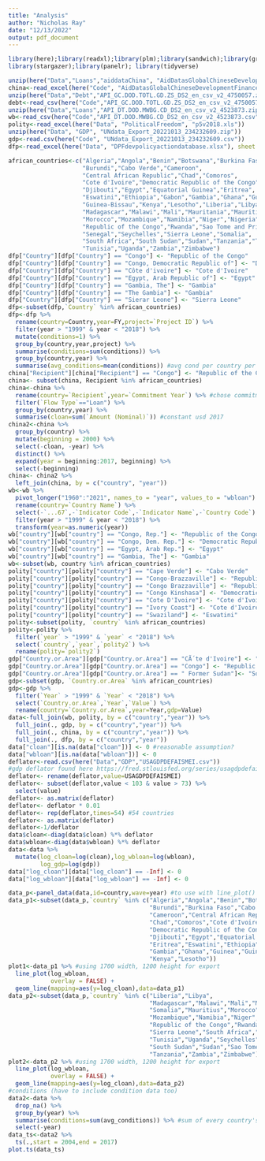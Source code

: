 ```yaml
---
title: "Analysis"
author: "Nicholas Ray"
date: "12/13/2022"
output: pdf_document
---
```

<!-- Loading relevant libraries. -->
```r
library(here);library(readxl);library(plm);library(sandwich);library(gridExtra);
library(stargazer);library(panelr); library(tidyverse)
```

<!-- Loading relevant data. -->
```r
unzip(here("Data","Loans","aiddataChina", "AidDatasGlobalChineseDevelopmentFinanceDataset_v2.0.zip"))
china<-read_excel(here("Code", "AidDatasGlobalChineseDevelopmentFinanceDataset_v2.0.xlsx"), sheet = 5)
unzip(here("Data","Debt","API_GC.DOD.TOTL.GD.ZS_DS2_en_csv_v2_4750057.zip"))
debt<-read_csv(here("Code","API_GC.DOD.TOTL.GD.ZS_DS2_en_csv_v2_4750057.csv"),skip=4)
unzip(here("Data","Loans","API_DT.DOD.MWBG.CD_DS2_en_csv_v2_4523873.zip"))
wb<-read_csv(here("Code","API_DT.DOD.MWBG.CD_DS2_en_csv_v2_4523873.csv"),skip=4)
polity<-read_excel(here("Data", "PoliticalFreedom", "p5v2018.xls"))
unzip(here("Data", "GDP", "UNdata_Export_20221013_234232609.zip"))
gdp<-read.csv(here("Code", "UNdata_Export_20221013_234232609.csv"))
dfp<-read_excel(here("Data", "DPFdevpolicyactiondatabase.xlsx"), sheet = 3)
```

<!-- Cleaning data. -->
```r
african_countries<-c("Algeria","Angola","Benin","Botswana","Burkina Faso",
                     "Burundi","Cabo Verde","Cameroon",
                     "Central African Republic","Chad","Comoros",
                     "Cote d'Ivoire","Democratic Republic of the Congo",
                     "Djibouti","Egypt","Equatorial Guinea","Eritrea",
                     "Eswatini","Ethiopia","Gabon","Gambia","Ghana","Guinea",
                     "Guinea-Bissau","Kenya","Lesotho","Liberia","Libya",
                     "Madagascar","Malawi","Mali","Mauritania","Mauritius",
                     "Morocco","Mozambique","Namibia","Niger","Nigeria",
                     "Republic of the Congo","Rwanda","Sao Tome and Principe",
                     "Senegal","Seychelles","Sierra Leone","Somalia",
                     "South Africa","South Sudan","Sudan","Tanzania","Togo",
                     "Tunisia","Uganda","Zambia","Zimbabwe")
dfp["Country"][dfp["Country"] == "Congo"] <- "Republic of the Congo"
dfp["Country"][dfp["Country"] == "Congo, Democratic Republic of"] <- "Democratic Republic of the Congo"
dfp["Country"][dfp["Country"] == "Côte d'ivoire"] <- "Cote d'Ivoire"
dfp["Country"][dfp["Country"] == "Egypt, Arab Republic of"] <- "Egypt"
dfp["Country"][dfp["Country"] == "Gambia, The"] <- "Gambia"
dfp["Country"][dfp["Country"] == "The Gambia"] <- "Gambia"
dfp["Country"][dfp["Country"] == "Sierar Leone"] <- "Sierra Leone"
dfp<-subset(dfp,`Country` %in% african_countries)
dfp<-dfp %>%
  rename(country=Country,year=FY,project=`Project ID`) %>%
  filter(year > "1999" & year < "2018") %>%
  mutate(conditions=1) %>%
  group_by(country,year,project) %>%
  summarise(conditions=sum(conditions)) %>%
  group_by(country,year) %>%
  summarise(avg_conditions=mean(conditions)) #avg cond per country per year
china["Recipient"][china["Recipient"] == "Congo"] <- "Republic of the Congo"
china<- subset(china, Recipient %in% african_countries)
china<-china %>%
  rename(country=`Recipient`,year=`Commitment Year`) %>% #chose commitment year as year, maybe controversial
  filter(`Flow Type`=="Loan") %>%
  group_by(country,year) %>%
  summarise(cloan=sum(`Amount (Nominal)`)) #constant usd 2017
china2<-china %>% 
  group_by(country) %>% 
  mutate(beginning = 2000) %>%
  select(-cloan, -year) %>% 
  distinct() %>%
  expand(year = beginning:2017, beginning) %>%
  select(-beginning)
china<- china2 %>%
  left_join(china, by = c("country", "year"))
wb<-wb %>%
  pivot_longer("1960":"2021", names_to = "year", values_to = "wbloan") %>%
  rename(country=`Country Name`) %>%
  select(-`...67`,-`Indicator Code`,-`Indicator Name`,-`Country Code`) %>%
  filter(year > "1999" & year < "2018") %>%
  transform(year=as.numeric(year))
wb["country"][wb["country"] == "Congo, Rep."] <- "Republic of the Congo"
wb["country"][wb["country"] == "Congo, Dem. Rep."] <- "Democratic Republic of the Congo"
wb["country"][wb["country"] == "Egypt, Arab Rep."] <- "Egypt"
wb["country"][wb["country"] == "Gambia, The"] <- "Gambia"
wb<-subset(wb, country %in% african_countries)
polity["country"][polity["country"] == "Cape Verde"] <- "Cabo Verde"
polity["country"][polity["country"] == "Congo-Brazzaville"] <- "Republic of the Congo"
polity["country"][polity["country"] == "Congo Brazzaville"] <- "Republic of the Congo"
polity["country"][polity["country"] == "Congo Kinshasa"] <- "Democratic Republic of the Congo"
polity["country"][polity["country"] == "Cote D'Ivoire"] <- "Cote d'Ivoire"
polity["country"][polity["country"] == "Ivory Coast"] <- "Cote d'Ivoire"
polity["country"][polity["country"] == "Swaziland"] <- "Eswatini"
polity<-subset(polity, `country` %in% african_countries)
polity<-polity %>%
  filter(`year` > "1999" & `year` < "2018") %>%
  select(`country`,`year`,`polity2`) %>%
  rename(polity=`polity2`) 
gdp["Country.or.Area"][gdp["Country.or.Area"] == "CÃ´te d'Ivoire"] <- "Cote d'Ivoire"
gdp["Country.or.Area"][gdp["Country.or.Area"] == "Congo"] <- "Republic of the Congo"
gdp["Country.or.Area"][gdp["Country.or.Area"] == " Former Sudan"]<- "South Sudan"
gdp<-subset(gdp, `Country.or.Area` %in% african_countries)
gdp<-gdp %>%
  filter(`Year` > "1999" & `Year` < "2018") %>%
  select(`Country.or.Area`,`Year`,`Value`) %>%
  rename(country=`Country.or.Area`,year=Year,gdp=Value)
data<-full_join(wb, polity, by = c("country","year")) %>%
  full_join(., gdp, by = c("country","year")) %>%
  full_join(., china, by = c("country","year")) %>%
  full_join(., dfp, by = c("country","year"))
data["cloan"][is.na(data["cloan"])] <- 0 #reasonable assumption?
data["wbloan"][is.na(data["wbloan"])] <- 0
deflator<-read.csv(here("Data","GDP","USAGDPDEFAISMEI.csv"))
#gdp deflator found here https://fred.stlouisfed.org/series/usagdpdefaismei
deflator<- rename(deflator,value=USAGDPDEFAISMEI)
deflator<- subset(deflator,value < 103 & value > 73) %>%
  select(value)
deflator<- as.matrix(deflator)
deflator<- deflator * 0.01
deflator<- rep(deflator,times=54) #54 countries
deflator<- as.matrix(deflator)
deflator<-1/deflator
data$cloan<-diag(data$cloan) %*% deflator
data$wbloan<-diag(data$wbloan) %*% deflator
data<-data %>%
  mutate(log_cloan=log(cloan),log_wbloan=log(wbloan),
         log_gdp=log(gdp))
data["log_cloan"][data["log_cloan"] == -Inf] <- 0
data["log_wbloan"][data["log_wbloan"] == -Inf] <- 0
```

<!-- Making figures. -->
```r
data_p<-panel_data(data,id=country,wave=year) #to use with line_plot()
data_p1<-subset(data_p,`country` %in% c("Algeria","Angola","Benin","Botswana",
                                        "Burundi","Burkina Faso","Cabo Verde",
                                        "Cameroon","Central African Republic",
                                        "Chad","Comoros","Cote d'Ivoire",
                                        "Democratic Republic of the Congo",
                                        "Djibouti","Egypt","Equatorial Guinea",
                                        "Eritrea","Eswatini","Ethiopia","Gabon",
                                        "Gambia","Ghana","Guinea","Guinea-Bissau",
                                        "Kenya","Lesotho"))
plot1<-data_p1 %>% #using 1700 width, 1200 height for export
  line_plot(log_wbloan,
            overlay = FALSE) +
  geom_line(mapping=aes(y=log_cloan),data=data_p1)
data_p2<-subset(data_p,`country` %in% c("Liberia","Libya",
                                        "Madagascar","Malawi","Mali","Mauritania",
                                        "Somalia","Mauritius","Morocco",
                                        "Mozambique","Namibia","Niger","Nigeria",
                                        "Republic of the Congo","Rwanda","Senegal",
                                        "Sierra Leone","South Africa","Togo",
                                        "Tunisia","Uganda","Seychelles",
                                        "South Sudan","Sudan","Sao Tome and Principe",
                                        "Tanzania","Zambia","Zimbabwe"))
plot2<-data_p2 %>% #using 1700 width, 1200 height for export
  line_plot(log_wbloan,
            overlay = FALSE) +
  geom_line(mapping=aes(y=log_cloan),data=data_p2)
#conditions (have to include condition data too)
data2<-data %>%
  drop_na() %>%
  group_by(year) %>%
  summarise(conditions=sum(avg_conditions)) %>% #sum of every country's avg conditions per project in a given year
  select(-year)
data_ts<-data2 %>%
  ts(.,start = 2004,end = 2017)
plot.ts(data_ts)
```

